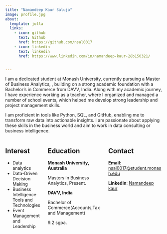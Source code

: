 ```yaml
---
title: "Namandeep Kaur Saluja"
image: profile.jpg
about:
  template: jolla
  links:
    - icon: github
      text: Github
      href: https://github.com/nsal0017
    - icon: linkedin
      text: linkedin
      href: https://www.linkedin.com/in/namandeep-kaur-28b150321/


---
```



I am a dedicated student at Monash University, currently pursuing a Master of Business Analytics, , building on a strong academic foundation with a Bachelor's in Commerce from DAVV, India. Along with my academic journey, I have experience working as a teacher, where I organized and managed a number of school events, which helped me develop strong leadership and project management skills. 

I am proficient in tools like Python, SQL, and GitHub, enabling me to transform raw data into actionable insights. I am passionate about applying these skills in the business world and aim to work in data consulting or business intelligence. 

::: columns
::: {.column width="40%"}

## Interest

- Data analytics
- Data-Driven Decision Making
- Business Intelligence Tools and Technologies
- Event Management and Leadership

:::

::: {.column width="60%"}
## Education

**Monash University, Australia**

Masters in Business Analytics, Present.


**DAVV, India**

Bachelor of Commerce(Accounts,Tax and Management)

9.2 sgpa.


:::

::: {.column width="60%"}  

## Contact


**Email**: [nsal0017@student.monash.edu](mailto:nsal0017@student.monash.edu)

**Linkedin**: [Namandeep kaur](https://www.linkedin.com/in/namandeep-kaur-28b150321/)

:::
:::

